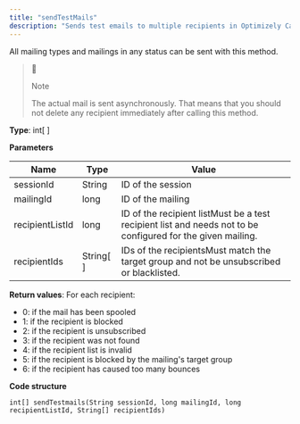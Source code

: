```yaml
---
title: "sendTestMails"
description: "Sends test emails to multiple recipients in Optimizely Campaign."
---
```


All mailing types and mailings in any status can be sent with this method.

> 📘
> 
> Note
> 
> The actual mail is sent asynchronously. That means that you should not delete any recipient immediately after calling this method.

**Type**: int\[ \]

**Parameters**

| Name            | Type        | Value                                                                                                       |
| --------------- | ----------- | ----------------------------------------------------------------------------------------------------------- |
| sessionId       | String      | ID of the session                                                                                           |
| mailingId       | long        | ID of the mailing                                                                                           |
| recipientListId | long        | ID of the recipient listMust be a test recipient list and needs not to be configured for the given mailing. |
| recipientIds    | String\[ \] | IDs of the recipientsMust match the target group and not be unsubscribed or blacklisted.                    |

**Return values**: For each recipient:

* 0: if the mail has been spooled
* 1: if the recipient is blocked
* 2: if the recipient is unsubscribed
* 3: if the recipient was not found
* 4: if the recipient list is invalid
* 5: if the recipient is blocked by the mailing's target group
* 6: if the recipient has caused too many bounces

**Code structure**

`int[] sendTestmails(String sessionId, long mailingId, long recipientListId, String[] recipientIds)
`